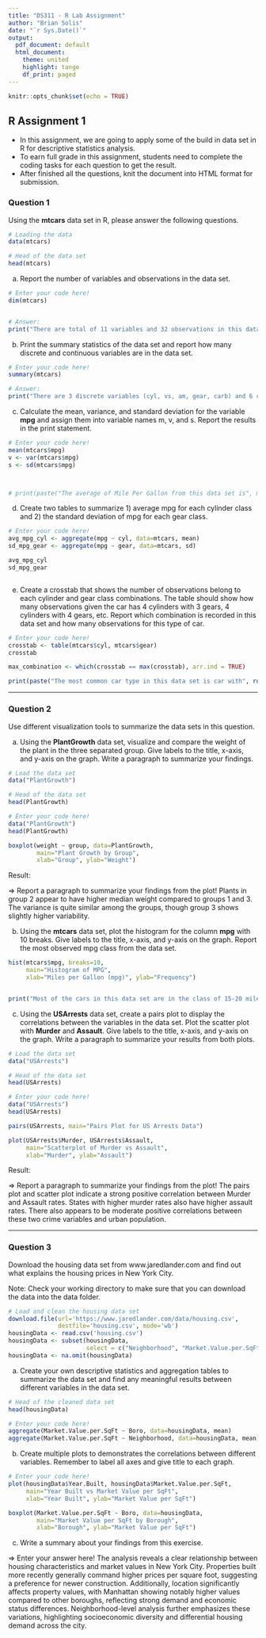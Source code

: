 ```yaml
---
title: "DS311 - R Lab Assignment"
author: "Brian Solis"
date: "`r Sys.Date()`"
output:
  pdf_document: default
  html_document:
    theme: united
    highlight: tango
    df_print: paged
---
```


```r
knitr::opts_chunk$set(echo = TRUE)
```

## R Assignment 1

* In this assignment, we are going to apply some of the build in data set in R for descriptive statistics analysis.
* To earn full grade in this assignment, students need to complete the coding tasks for each question to get the result.
* After finished all the questions, knit the document into HTML format for submission.

### Question 1

Using the **mtcars** data set in R, please answer the following questions.

```r
# Loading the data
data(mtcars)

# Head of the data set
head(mtcars)
```

a. Report the number of variables and observations in the data set.

```r
# Enter your code here!
dim(mtcars)


# Answer:
print("There are total of 11 variables and 32 observations in this data set.")
```



b. Print the summary statistics of the data set and report how many discrete and continuous variables are in the data set.

```r
# Enter your code here!
summary(mtcars)

# Answer:
print("There are 3 discrete variables (cyl, vs, am, gear, carb) and 6 continuous variables in this data set.")
```



c. Calculate the mean, variance, and standard deviation for the variable **mpg** and assign them into variable names m, v, and s. Report the results in the print statement.

```r
# Enter your code here!
mean(mtcars$mpg)
v <- var(mtcars$mpg)
s <- sd(mtcars$mpg)



# print(paste("The average of Mile Per Gallon from this data set is", m, "with variance", v, "and standard deviation", s, "."))
```



d. Create two tables to summarize 1) average mpg for each cylinder class and 2) the standard deviation of mpg for each gear class.

```r
# Enter your code here!
avg_mpg_cyl <- aggregate(mpg ~ cyl, data=mtcars, mean)
sd_mpg_gear <- aggregate(mpg ~ gear, data=mtcars, sd)

avg_mpg_cyl
sd_mpg_gear



```



e. Create a crosstab that shows the number of observations belong to each cylinder and gear class combinations. The table should show how many observations given the car has 4 cylinders with 3 gears, 4 cylinders with 4 gears, etc. Report which combination is recorded in this data set and how many observations for this type of car.

```r
# Enter your code here!
crosstab <- table(mtcars$cyl, mtcars$gear)
crosstab

max_combination <- which(crosstab == max(crosstab), arr.ind = TRUE)

print(paste("The most common car type in this data set is car with", rownames(crosstab)[max_combination[1]], "cylinders and", colnames(crosstab)[max_combination[2]], "gears. There are total of", max(crosstab), "cars belong to this specification in the data set."))
```


*** 

### Question 2

Use different visualization tools to summarize the data sets in this question.

a. Using the **PlantGrowth** data set, visualize and compare the weight of the plant in the three separated group. Give labels to the title, x-axis, and y-axis on the graph. Write a paragraph to summarize your findings.

```r
# Load the data set
data("PlantGrowth")

# Head of the data set
head(PlantGrowth)

# Enter your code here!
data("PlantGrowth")
head(PlantGrowth)

boxplot(weight ~ group, data=PlantGrowth,
        main="Plant Growth by Group",
        xlab="Group", ylab="Weight")

```

Result:

=> Report a paragraph to summarize your findings from the plot!
Plants in group 2 appear to have higher median weight compared to groups 1 and 3. The variance is quite similar among the groups, though group 3 shows slightly higher variability.


b. Using the **mtcars** data set, plot the histogram for the column **mpg** with 10 breaks. Give labels to the title, x-axis, and y-axis on the graph. Report the most observed mpg class from the data set.

```r
hist(mtcars$mpg, breaks=10,
     main="Histogram of MPG",
     xlab="Miles per Gallon (mpg)", ylab="Frequency")


print("Most of the cars in this data set are in the class of 15-20 mile per gallon.")
```



c. Using the **USArrests** data set, create a pairs plot to display the correlations between the variables in the data set. Plot the scatter plot with **Murder** and **Assault**. Give labels to the title, x-axis, and y-axis on the graph. Write a paragraph to summarize your results from both plots.

```r
# Load the data set
data("USArrests")

# Head of the data set
head(USArrests)

# Enter your code here!
data("USArrests")
head(USArrests)

pairs(USArrests, main="Pairs Plot for US Arrests Data")

plot(USArrests$Murder, USArrests$Assault,
     main="Scatterplot of Murder vs Assault",
     xlab="Murder", ylab="Assault")

```

Result:

=> Report a paragraph to summarize your findings from the plot!
The pairs plot and scatter plot indicate a strong positive correlation between Murder and Assault rates. States with higher murder rates also have higher assault rates. There also appears to be moderate positive correlations between these two crime variables and urban population.


***

### Question 3

Download the housing data set from www.jaredlander.com and find out what explains the housing prices in New York City.

Note: Check your working directory to make sure that you can download the data into the data folder. 

```r
# Load and clean the housing data set 
download.file(url='https://www.jaredlander.com/data/housing.csv',
              destfile='housing.csv', mode='wb')
housingData <- read.csv('housing.csv')
housingData <- subset(housingData, 
                      select = c("Neighborhood", "Market.Value.per.SqFt", "Boro", "Year.Built"))
housingData <- na.omit(housingData)                   
```

a. Create your own descriptive statistics and aggregation tables to summarize the data set and find any meaningful results between different variables in the data set.

```r
# Head of the cleaned data set
head(housingData)

# Enter your code here!
aggregate(Market.Value.per.SqFt ~ Boro, data=housingData, mean)
aggregate(Market.Value.per.SqFt ~ Neighborhood, data=housingData, mean)

```

b. Create multiple plots to demonstrates the correlations between different variables. Remember to label all axes and give title to each graph.

```r
# Enter your code here!
plot(housingData$Year.Built, housingData$Market.Value.per.SqFt,
     main="Year Built vs Market Value per SqFt",
     xlab="Year Built", ylab="Market Value per SqFt")

boxplot(Market.Value.per.SqFt ~ Boro, data=housingData,
        main="Market Value per SqFt by Borough",
        xlab="Borough", ylab="Market Value per SqFt")

```

c. Write a summary about your findings from this exercise.

=> Enter your answer here!
The analysis reveals a clear relationship between housing characteristics and market values in New York City. Properties built more recently generally command higher prices per square foot, suggesting a preference for newer construction. Additionally, location significantly affects property values, with Manhattan showing notably higher values compared to other boroughs, reflecting strong demand and economic status differences. Neighborhood-level analysis further emphasizes these variations, highlighting socioeconomic diversity and differential housing demand across the city.

